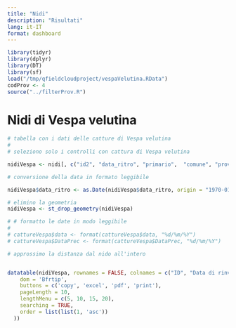 ```yaml
---
title: "Nidi"
description: "Risultati"
lang: it-IT
format: dashboard
---
```


```r
library(tidyr)
library(dplyr)
library(DT)
library(sf)
load("/tmp/qfieldcloudproject/vespaVelutina.RData")
codProv <- 4
source("../filterProv.R")

```

# Nidi di Vespa velutina

```r
# tabella con i dati delle catture di Vespa velutina
# 
# seleziono solo i controlli con cattura di Vespa velutina

nidiVespa <- nidi[, c("id2", "data_ritro", "primario",  "comune", "provin_sig", "elevation")]

# conversione della data in formato leggibile

nidiVespa$data_ritro <- as.Date(nidiVespa$data_ritro, origin = "1970-01-01")

# elimino la geometria
nidiVespa <- st_drop_geometry(nidiVespa)

# # formatto le date in modo leggibile
# 
# cattureVespa$data <- format(cattureVespa$data, "%d/%m/%Y")
# cattureVespa$DataPrec <- format(cattureVespa$DataPrec, "%d/%m/%Y")

# approssimo la distanza dal nido all'intero


datatable(nidiVespa, rownames = FALSE, colnames = c("ID", "Data di rinvenimento", "Nido primario",  "Comune", "Provincia", "Quota"), extensions = 'Buttons', options = list(
    dom = 'Bfrtip',
    buttons = c('copy', 'excel', 'pdf', 'print'),
    pageLength = 10, 
    lengthMenu = c(5, 10, 15, 20), 
    searching = TRUE, 
    order = list(list(1, 'asc'))
  ))

```

